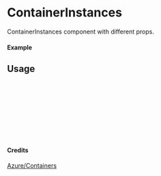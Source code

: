 
<Meta of={ContainerInstances} title="Azure/Containers/ContainerInstances" />

# ContainerInstances

ContainerInstances component with different props.

#### Example

<Canvas of={ContainerInstances.Primary} />

## Usage

```ts
import { ContainerInstances } from "yadl-ui";

const Example = () => {
  return (
      <ContainerInstances />
  );
};

export default Example;
```

#### Credits
[Azure/Containers](https://learn.microsoft.com/en-us/azure/architecture/icons/)
